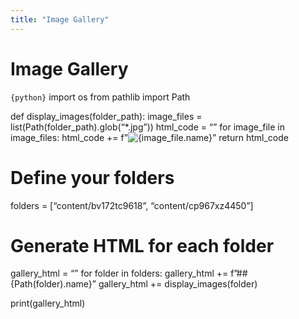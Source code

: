 ```yaml
---
title: "Image Gallery"
---
```


# Image Gallery
```{python}```
import os
from pathlib import Path

def display_images(folder_path):
    image_files = list(Path(folder_path).glob("*.jpg"))
    html_code = ""
    for image_file in image_files:
        html_code += f"![{image_file.name}]({image_file})\n\n"
    return html_code

# Define your folders
folders = ["content/bv172tc9618", "content/cp967xz4450"]

# Generate HTML for each folder
gallery_html = ""
for folder in folders:
    gallery_html += f"## {Path(folder).name}\n\n"
    gallery_html += display_images(folder)

print(gallery_html)
